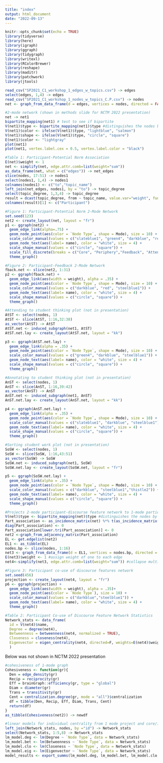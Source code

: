 ```yaml
---
title: "index"
output: html_document
date: "2022-09-13"
---
```


```r
knitr::opts_chunk$set(echo = TRUE)
library(tidyverse)
library(here)
library(igraph)
library(ggraph)
library(tidygraph)
library(writexl)
library(RColorBrewer)
library(reshape)
library(maditr)
library(patchwork)
library(jtools)
```

```r
read_csv("SP2021_C1_workshop_1_edges_w_topics.csv") -> edges
select(edges, 1,4) -> edges
read_csv("SP2021_C1_workshop_1_nodes_w_topics_C.P.csv") -> nodes
net <- graph_from_data_frame(d = edges, vertices = nodes, directed = FALSE)
```

```r
#2-mode network (shown in methods slide for NCTM 2022 presentation)
net -> net1
bipartite_mapping(net1) # test to see if bipartite
V(net1)$type <- bipartite_mapping(net1)$type #distinguishes the nodes by mode
V(net1)$color <- ifelse(V(net1)$type, "lightblue", "salmon")
V(net1)$shape <- ifelse(V(net1)$type, "circle", "square")
E(net1)$color <- "lightgray"
plot(net1)
plot(net1, vertex.label.cex = 0.5, vertex.label.color = "black")
```

```r
#Table 1: Participant-Potential Norm Association
E(net)$weight <- 1
net <- simplify(net, edge.attr.comb=list(weight="sum"))
as_data_frame(net, what = c("edges")) -> net_edges
slice(nodes, 17:51) -> nodes1
select(nodes1, 1,4) -> nodes1
colnames(nodes1) <- c("to","topic_name")
left_join(net_edges, nodes1, by = "to") -> topic_degree
select(topic_degree, 1,3,4) -> topic_degree
result = dcast(topic_degree, from ~ topic_name, value.var="weight", fun.aggregate=sum) -> topic_degree.1
colnames(result)[1] <- c("Participant")
```

```r
#Figure 1: Participant-Potential Norm 2-Mode Network
set.seed(123)
net2 <- create_layout(net, layout = "fr")
p1 <- ggraph(net2) +
  geom_edge_link(alpha=.75) +
  geom_node_point(aes(color = `Node Type`, shape = Mode), size = 10) +
  scale_color_manual(values = c("slateblue1", "green4", "darkblue", "red", "steelblue1", "thistle2")) +
  geom_node_text(aes(label= name), color = "white", size = 4) +
  scale_shape_manual(values = c("circle", "square")) +
  scale_fill_discrete(breaks = c("Core", "Periphery","Feedback", "Attending to student thinking", "Annotating student thinking", "Sorting student work")) +
  theme_graph()

#Figure 2: Participant-Feedback 2-Mode Network
fback.net <- slice(net2, 1:31)
p2 <- ggraph(fback.net) +
  geom_edge_link(aes(width = weight), alpha = .35) +
  geom_node_point(aes(color = `Node Type`, shape = Mode), size = 10) +
  scale_color_manual(values = c("darkblue", "red", "steelblue1")) +
  geom_node_text(aes(label= name), color = "white", size = 4) +
  scale_shape_manual(values = c("circle", "square")) +
  theme_graph()
```

```r
#Attending to student thinking plot (not in presentation)
AtST <- select(nodes, 1)
AtST <- slice(AtST, 1:16,32:38)
as_vector(AtST) -> AtST
AtST.net <- induced_subgraph(net1, AtST)
AtST.net.lay <- create_layout(AtST.net, layout = "kk")

p3 <- ggraph(AtST.net.lay) +
  geom_edge_link(alpha = .35) +
  geom_node_point(aes(color = `Node Type`, shape = Mode), size = 10) + 
  scale_color_manual(values = c("green4", "darkblue", "steelblue1")) +
  geom_node_text(aes(label= name), color = "white", size = 4) +
  scale_shape_manual(values = c("circle", "square")) +
  theme_graph()

#Annotating to student thinking plot (not in presentation)
AnST <- select(nodes, 1)
AnST <- slice(AnST, 1:16,39:42)
as_vector(AnST) -> AnST
AnST.net <- induced_subgraph(net1, AnST)
AnST.net.lay <- create_layout(AnST.net, layout = "kk")

p4 <- ggraph(AnST.net.lay) +
  geom_edge_link(alpha = .35) +
  geom_node_point(aes(color = `Node Type`, shape = Mode), size = 10) + 
  scale_color_manual(values = c("slateblue1", "darkblue", "steelblue1")) +
  geom_node_text(aes(label= name), color = "white", size = 4) +
  scale_shape_manual(values = c("circle", "square")) +
  theme_graph()

#Sorting student work plot (not in presentation)
SoSW <- select(nodes, 1)
SoSW <- slice(SoSW, 1:16,43:51)
as_vector(SoSW) -> SoSW
SoSW.net <- induced_subgraph(net1, SoSW)
SoSW.net.lay <- create_layout(SoSW.net, layout = "fr")

p5 <- ggraph(SoSW.net.lay) +
  geom_edge_link(alpha = .35) +
  geom_node_point(aes(color = `Node Type`, shape = Mode), size = 10) + 
  scale_color_manual(values = c("darkblue", "steelblue1","thistle2")) +
  geom_node_text(aes(label= name), color = "white", size = 4) +
  scale_shape_manual(values = c("circle", "square")) +
  theme_graph()

```

```r
#Projects 2-mode participant-discourse feature network to 1-mode participant co-use of discourse features network
V(net)$type <- bipartite_mapping(net)$type #distinguishes the nodes by mode
Part_association <- as_incidence_matrix(net) %*% t(as_incidence_matrix(net)) 
diag(Part_association) <- 0
Part_association[lower.tri(Part_association)] <- 0
net2 <-graph_from_adjacency_matrix(Part_association) 
EL <- get.edgelist(net2)
EL1 <- as_tibble(EL)
nodes.bp <- slice(nodes, 1:16)
net3 <- graph_from_data_frame(d = EL1, vertices = nodes.bp, directed = FALSE)
E(net3)$weight <- 1 #assign weight of one to each edge
net4<-simplify(net3, edge.attr.comb=list(weight="sum")) #collapse multiple edges into weighted according to sum

#Figure 3: Participant co-use of discourse features network
set.seed(456)
projection <- create_layout(net4, layout = "fr")
p6 <- ggraph(projection) +
  geom_edge_link(aes(width = weight), alpha = .35)+
  geom_node_point(aes(color = `Node Type`), size = 10) +
  scale_color_manual(values = c("darkblue","steelblue1")) +
  geom_node_text(aes(label= name), color = "white", size = 4) +
  theme_graph()
```

```r
#Table 2: Participant Co-use of Discourse Feature Network Statistics
Network_stats <- data_frame(
  id = V(net4)$name,
  Degree = degree(net4),
  Betweenness = betweenness(net4, normalized = TRUE),
  Closeness = closeness(net4),
  Eigenvector = eigen_centrality(net4, directed=F, weights=E(net4)$weights)$vector
  )
```

Below was not shown in NCTM 2022 presentation
```r
#cohesiveness of 1-mode graph
Cohesiveness <- function(gr){ 
  Den = edge_density(gr)
  Recip = reciprocity(gr)
  Eff = brainGraph::efficiency(gr, type = "global")
  Diam = diameter(gr)
  Trans = transitivity(gr)
  Cent = centralization.degree(gr, mode = "all")$centralization
  df = tibble(Den, Recip, Eff, Diam, Trans, Cent)
  return(df)  
}
as_tibble(Cohesiveness(net2)) -> newdf
```

```r
#linear models for individual centrality from 1 mode project and core/intermediate/periphery position
left_join(Network_stats, nodes, by ="id") -> Network_stats
select(Network_stats, 1:5,8) -> Network_stats
lm_model.deg <- lm(Degree ~ `Node Type`, data = Network_stats)
lm_model.bet <- lm(Betweenness ~ `Node Type`, data = Network_stats)
lm_model.clo <- lm(Closeness ~ `Node Type`, data = Network_stats)
lm_model.eig <- lm(Eigenvector ~ `Node Type`, data = Network_stats)
model_results <- export_summs(lm_model.deg, lm_model.bet, lm_model.clo, lm_model.eig, error_format = "[{conf.low}, {conf.high}]", model.names = c("Degree", "Betweenness", "Closeness", "Eigenvector")) 
```
